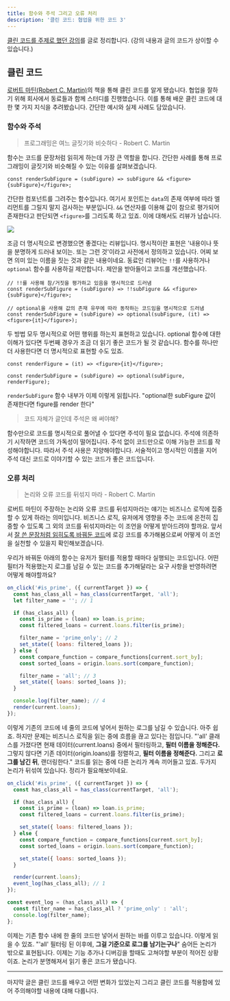 ```yaml
---
title: 함수와 주석 그리고 오류 처리
description: '클린 코드: 협업을 위한 코드 3'
---
```


[클린 코드를 주제로 했던 강의](https://speakerdeck.com/hajoeun/200107-ssafy)를 글로 정리합니다. (강의 내용과 글의 코드가 상이할 수 있습니다.)

## 클린 코드

[로버트 마틴(Robert C. Martin)](https://en.wikipedia.org/wiki/Robert_C._Martin)의 책을 통해 클린 코드를 알게 됐습니다. 협업을 잘하기 위해 회사에서 동료들과 함께 스터디를 진행했습니다. 이를 통해 배운 클린 코드에 대한 몇 가지 지식을 추려봤습니다. 간단한 예시와 실제 사례도 담았습니다.

### 함수와 주석

> 프로그래밍은 여느 글짓기와 비슷하다 - Robert C. Martin

함수는 코드를 문장처럼 읽히게 하는데 가장 큰 역할을 합니다. 간단한 사례를 통해 프로그래밍이 글짓기와 비슷해질 수 있는 이유를 살펴보겠습니다.

```tsx
const renderSubFigure = (subFigure) => subFigure && <figure>{subFigure}</figure>;
```

간단한 컴포넌트를 그려주는 함수입니다. 여기서 포인트는 `data`의 존재 여부에 따라 엘리먼트를 그릴지 말지 검사하는 부분입니다. `&&` 연산자를 이용해 값이 참으로 평가되어 존재한다고 판단되면 `<figure>`를 그리도록 하고 있죠. 이에 대해서도 리뷰가 남습니다.

![](/images/clean-code/code-review-4.png)

조금 더 명시적으로 변경했으면 좋겠다는 리뷰입니다. 명시적이란 표현은 '내용이나 뜻을 분명하게 드러내 보이는. 또는 그런 것'이라고 사전에서 정의하고 있습니다. 어찌 보면 의미 있는 이름을 짓는 것과 같은 내용이네요. 동료인 리뷰어는 `!!`를 사용하거나 `optional` 함수를 사용하길 제안합니다. 제안을 받아들이고 코드를 개선했습니다.

```tsx
// !!를 사용해 참/거짓을 평가하고 있음을 명시적으로 드러냄
const renderSubFigure = (subFigure) => !!subFigure && <figure>{subFigure}</figure>;
```

```tsx
// optional을 사용해 값의 존재 유무에 따라 동작하는 코드임을 명시적으로 드러냄
const renderSubFigure = (subFigure) => optional(subFigure, (it) => <figure>{it}</figure>);
```

두 방법 모두 명시적으로 어떤 행위를 하는지 표현하고 있습니다. optional 함수에 대한 이해가 있다면 두번째 경우가 조금 더 읽기 좋은 코드가 될 것 같습니다. 함수를 하나만 더 사용한다면 더 명시적으로 표현할 수도 있죠.

```tsx
const renderFigure = (it) => <figure>{it}</figure>;

const renderSubFigure = (subFigure) => optional(subFigure, renderFigure);
```

`renderSubFigure` 함수 내부가 이제 이렇게 읽힙니다. "optional한 subFigure 값이 존재한다면 figure를 render 한다"

> 코드 자체가 글인데 주석은 왜 써야해?

함수만으로 코드를 명시적으로 풀어낼 수 있다면 주석이 필요 없습니다. 주석에 의존하기 시작하면 코드의 가독성이 떨어집니다. 주석 없이 코드만으로 이해 가능한 코드를 작성해야합니다. 따라서 주석 사용은 지양해야합니다. 서술적이고 명시적인 이름을 지어 주석 대신 코드로 이야기할 수 있는 코드가 좋은 코드입니다.

### 오류 처리

> 논리와 오류 코드를 뒤섞지 마라 - Robert C. Martin

로버트 마틴이 주장하는 논리와 오류 코드를 뒤섞지마라는 얘기는 비즈니스 로직에 집중할 수 있게 하라는 의미입니다. 비즈니스 로직, 유저에게 영향을 주는 코드에 온전히 집중할 수 있도록 그 외의 코드를 뒤섞지마라는 이 조언을 어떻게 받아드려야 할까요. 앞서서 [잘 쓴 문장처럼 읽히도록 바꿔둔 코드](/clean-code/#깨끗한-코드)에 로깅 코드를 추가해봄으로써 어떻게 이 조언을 실천할 수 있을지 확인해보겠습니다.

우리가 바꿔둔 아래의 함수는 유저가 필터를 적용할 때마다 실행되는 코드입니다. 어떤 필터가 적용했는지 로그를 남길 수 있는 코드를 추가해달라는 요구 사항을 반영하려면 어떻게 해야할까요?

```js
on_click('#is_prime', ({ currentTarget }) => {
  const has_class_all = has_class(currentTarget, 'all');
  let filter_name = ''; // 1

  if (has_class_all) {
    const is_prime = (loan) => loan.is_prime;
    const filtered_loans = current.loans.filter(is_prime);

    filter_name = 'prime_only'; // 2
    set_state({ loans: filtered_loans });
  } else {
    const compare_function = compare_functions[current.sort_by];
    const sorted_loans = origin.loans.sort(compare_function);

    filter_name = 'all'; // 3
    set_state({ loans: sorted_loans });
  }

  console.log(filter_name); // 4
  render(current.loans);
});
```

이렇게 기존의 코드에 네 줄의 코드에 넣어서 원하는 로그를 남길 수 있습니다. 아주 쉽죠. 하지만 문제는 비즈니스 로직을 읽는 중에 흐름을 끊고 있다는 점입니다. "'all' 클래스를 가졌다면 현재 데이터(current.loans) 중에서 필터링하고, **필터 이름을 정해준다.** 그렇지 않다면 기존 데이터(origin.loans)를 정렬하고, **필터 이름을 정해준다.** 그리고 **로그를 남긴 뒤**, 랜더링한다." 코드를 읽는 중에 다른 논리가 계속 끼어들고 있죠. 두가지 논리가 뒤섞여 있습니다. 정리가 필요해보이네요.

```js
on_click('#is_prime', ({ currentTarget }) => {
  const has_class_all = has_class(currentTarget, 'all');

  if (has_class_all) {
    const is_prime = (loan) => loan.is_prime;
    const filtered_loans = current.loans.filter(is_prime);

    set_state({ loans: filtered_loans });
  } else {
    const compare_function = compare_functions[current.sort_by];
    const sorted_loans = origin.loans.sort(compare_function);

    set_state({ loans: sorted_loans });
  }

  render(current.loans);
  event_log(has_class_all); // 1
});

const event_log = (has_class_all) => {
  const filter_name = has_class_all ? 'prime_only' : 'all';
  console.log(filter_name);
};
```

이제는 기존 함수 내에 한 줄의 코드만 넣어서 원하는 바를 이루고 있습니다. 이렇게 읽을 수 있죠. "'all' 필터링 된 이후에, **그걸 기준으로 로그를 남기는구나**" 숨어든 논리가 밖으로 표현됩니다. 이제는 기능 추가나 디버깅을 할때도 고쳐야할 부분이 적어진 상황이죠. 논리가 분명해져서 읽기 좋은 코드가 됐습니다.

---

마지막 글은 클린 코드를 배우고 어떤 변화가 있었는지 그리고 클린 코드를 적용함에 있어 주의해야할 내용에 대해 다룹니다.
